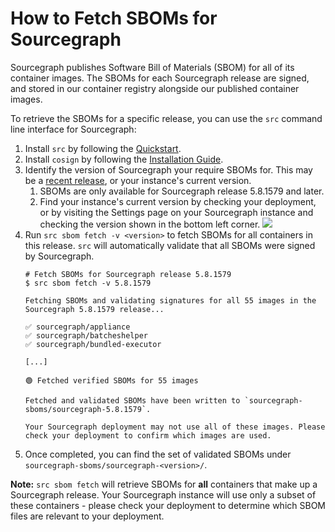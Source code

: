 # How to Fetch SBOMs for Sourcegraph

Sourcegraph publishes Software Bill of Materials (SBOM) for all of its container images. The SBOMs for each Sourcegraph release are signed, and stored in our container registry alongside our published container images.

To retrieve the SBOMs for a specific release, you can use the `src` command line interface for Sourcegraph:

1. Install `src` by following the [Quickstart](../quickstart.mdx).
2. Install `cosign` by following the [Installation Guide](https://docs.sigstore.dev/cosign/system_config/installation/).
3. Identify the version of Sourcegraph your require SBOMs for. This may be a [recent release](../../CHANGELOG.mdx), or your instance's current version.
    1. SBOMs are only available for Sourcegraph release 5.8.1579 and later.
    2. Find your instance's current version by checking your deployment, or by visiting the Settings page on your Sourcegraph instance and checking the version shown in the bottom left corner.
    ![](https://storage.googleapis.com/sourcegraph-assets/docs/images/settings/view-version-scaled.png)
4. Run `src sbom fetch -v <version>` to fetch SBOMs for all containers in this release. `src` will automatically validate that all SBOMs were signed by Sourcegraph.
    ```
    # Fetch SBOMs for Sourcegraph release 5.8.1579
    $ src sbom fetch -v 5.8.1579

    Fetching SBOMs and validating signatures for all 55 images in the Sourcegraph 5.8.1579 release...

    ✅ sourcegraph/appliance
    ✅ sourcegraph/batcheshelper
    ✅ sourcegraph/bundled-executor

    [...]

    🟢 Fetched verified SBOMs for 55 images

    Fetched and validated SBOMs have been written to `sourcegraph-sboms/sourcegraph-5.8.1579`.

    Your Sourcegraph deployment may not use all of these images. Please check your deployment to confirm which images are used.
    ```
5. Once completed, you can find the set of validated SBOMs under `sourcegraph-sboms/sourcegraph-<version>/`.

**Note:** `src sbom fetch` will retrieve SBOMs for **all** containers that make up a Sourcegraph release. Your Sourcegraph instance will use only a subset of these containers - please check your deployment to determine which SBOM files are relevant to your deployment.
